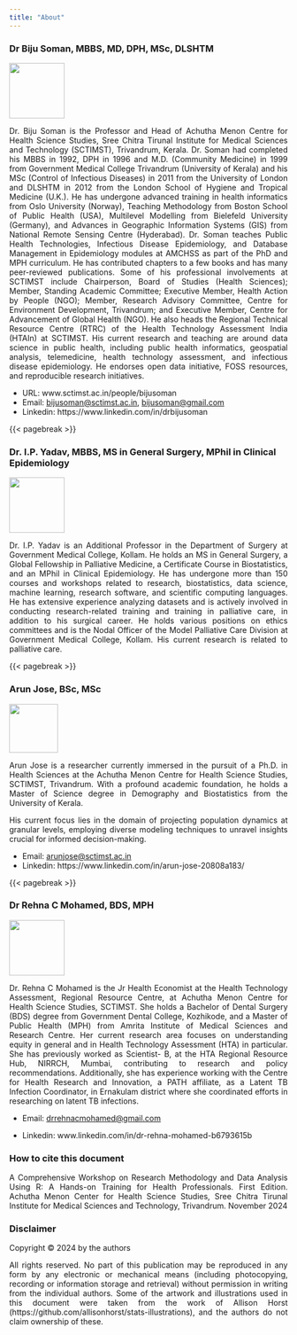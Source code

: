 ```yaml
---
title: "About"
---
```


::: {layout="[ 60, 40 ]"}
::: {#first-column}
### Dr Biju Soman, MBBS, MD, DPH, MSc, DLSHTM {.unnumbered}
:::

::: {#second-column}
![](images/biju.png){width="100"}
:::
:::

::: {style="text-align:justify"}

Dr. Biju Soman is the Professor and Head of Achutha Menon Centre for Health Science Studies, Sree Chitra Tirunal Institute for Medical Sciences and Technology (SCTIMST), Trivandrum, Kerala. Dr. Soman had completed his MBBS in 1992, DPH in 1996 and M.D. (Community Medicine) in 1999 from Government Medical College Trivandrum (University of Kerala) and his MSc (Control of Infectious Diseases) in 2011 from the University of London and DLSHTM in 2012 from the London School of Hygiene and Tropical Medicine (U.K.). He has undergone advanced training in health informatics from Oslo University (Norway), Teaching Methodology from Boston School of Public Health (USA), Multilevel Modelling from Bielefeld University (Germany), and Advances in Geographic Information Systems (GIS) from National Remote Sensing Centre (Hyderabad). Dr. Soman teaches Public Health Technologies, Infectious Disease Epidemiology, and Database Management in Epidemiology modules at AMCHSS as part of the PhD and MPH curriculum. He has contributed chapters to a few books and has many peer-reviewed publications. Some of his professional involvements at SCTIMST include Chairperson, Board of Studies (Health Sciences); Member, Standing Academic Committee; Executive Member, Health Action by People (NGO); Member, Research Advisory Committee, Centre for Environment Development, Trivandrum; and Executive Member, Centre for Advancement of Global Health (NGO). He also heads the Regional Technical Resource Centre (RTRC) of the Health Technology Assessment India (HTAIn) at SCTIMST. His current research and teaching are around data science in public health, including public health informatics, geospatial analysis, telemedicine, health technology assessment, and infectious disease epidemiology. He endorses open data initiative, FOSS resources, and reproducible research initiatives.

-   URL: www.sctimst.ac.in/people/bijusoman
-   Email: [bijusoman\@sctimst.ac.in](mailto:bijusoman@sctimst.ac.in){.email}, [bijusoman\@gmail.com](mailto:bijusoman@gmail.com){.email}
-   Linkedin: https://www.linkedin.com/in/drbijusoman

:::

{{< pagebreak >}}

::: {layout="[ 60, 40 ]"}
::: {#first-column}
### Dr. I.P. Yadav, MBBS, MS in General Surgery, MPhil in Clinical Epidemiology {.unnumbered}
:::

::: {#second-column}
![](images/ip_yadhev.jpg){width="100"}
:::
:::

::: {style="text-align:justify"}

Dr. I.P. Yadav is an Additional Professor in the Department of Surgery at Government Medical College, Kollam. He holds an MS in General Surgery, a Global Fellowship in Palliative Medicine, a Certificate Course in Biostatistics, and an MPhil in Clinical Epidemiology. He has undergone more than 150 courses and workshops related to research, biostatistics, data science, machine learning, research software, and scientific computing languages. He has extensive experience analyzing datasets and is actively involved in conducting research-related training and training in palliative care, in addition to his surgical career. He holds various positions on ethics committees and is the Nodal Officer of the Model Palliative Care Division at Government Medical College, Kollam. His current research is related to palliative care.

:::

{{< pagebreak >}}

::: {layout="[ 60, 40 ]"}
<div>

### Arun Jose, BSc, MSc {.unnumbered}

</div>

<div>

![](images/arun.jpg){width="88"}

</div>
:::

::: {style="text-align:justify"}

Arun Jose is a researcher currently immersed in the pursuit of a Ph.D. in Health Sciences at the Achutha Menon Centre for Health Science Studies, SCTIMST, Trivandrum. With a profound academic foundation, he holds a Master of Science degree in Demography and Biostatistics from the University of Kerala.

His current focus lies in the domain of projecting population dynamics at granular levels, employing diverse modeling techniques to unravel insights crucial for informed decision-making.

:::

-   Email: [arunjose\@sctimst.ac.in](mailto:arunjose@sctimst.ac.in){.email}
-   Linkedin: https://www.linkedin.com/in/arun-jose-20808a183/

{{< pagebreak >}}

::: {layout="[ 60, 40 ]"}
::: {#first-column}
### Dr Rehna C Mohamed, BDS, MPH {.unnumbered}
:::

::: {#second-column}
![](images/rehna.png){width="100"}

:::
:::

::: {style="text-align:justify"}

Dr. Rehna C Mohamed is the Jr Health Economist at the Health Technology Assessment, Regional Resource Centre, at Achutha Menon Centre for Health Science Studies, SCTIMST. She holds a Bachelor of Dental Surgery (BDS) degree from Government Dental College, Kozhikode, and a Master of Public Health (MPH) from Amrita Institute of Medical Sciences and Research Centre. Her current research area focuses on understanding equity in general and in Health Technology Assessment (HTA) in particular. She has previously worked as Scientist- B, at the HTA Regional Resource Hub, NIRRCH, Mumbai, contributing to research and policy recommendations. Additionally, she has experience working with the Centre for Health Research and Innovation, a PATH affiliate, as a Latent TB Infection Coordinator, in Ernakulam district where she coordinated efforts in researching on latent TB infections.

:::

-   Email: [drrehnacmohamed\@gmail.com](mailto:drrehnacmohamed@gmail.com){.email}

-   Linkedin:  www.linkedin.com/in/dr-rehna-mohamed-b6793615b


### How to cite this document {.unnumbered}

::: {style="text-align:justify"}

A Comprehensive Workshop on Research Methodology and Data Analysis Using R: A Hands-on Training for Health Professionals. First Edition. Achutha Menon Center for Health Science Studies, Sree Chitra Tirunal Institute for Medical Sciences and Technology, Trivandrum. November 2024

:::


### Disclaimer {.unnumbered}

::: {style="text-align:justify"}

Copyright © 2024 by the authors

All rights reserved. No part of this publication may be reproduced in any form by any electronic or mechanical means (including photocopying, recording or information storage and retrieval) without permission in writing from the individual authors. Some of the artwork and illustrations used in this document were taken from the work of Allison Horst (https://github.com/allisonhorst/stats-illustrations), and the authors do not claim ownership of these.

:::

